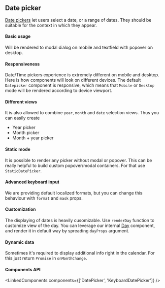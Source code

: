 

<PageMeta component="DatePicker" />

## Date picker

[Date pickers](https://material.io/components/pickers/) let users select a date, or a range of dates. They should be suitable for the context in which they appear.

<Ad />

#### Basic usage

Will be rendered to modal dialog on mobile and textfield with popover on desktop.

<Example testId="datepicker-example" source={BasicDatePicker} />

#### Responsiveness

Date/Time pickers experience is extremely different on mobile and desktop. Here is how components will look on different devices.
The default `Datepicker` component is responsive, which means that `Mobile` or `Desktop` mode will be rendered according to device viewport.

<Example source={DatePickers} />

#### Different views

It is also allowed to combine `year`, `month` and `date` selection views.
Thus you can easily create

- Year picker
- Month picker
- Month + year picker

<Example source={ViewsDatePicker} />

#### Static mode

It is possible to render any picker without modal or popover. This can be really helpful to build custom popover/modal containers.
For that use `StaticDatePicker`.

<Hidden smDown>
  <Example paddingBottom source={StaticDatePicker} />
</Hidden>

#### Advanced keyboard input

We are providing default localized formats, but you can change this behaviour with `format` and `mask` props.

<Example source={AdvancedKeyboard} />

#### Customization

The displaying of dates is heavily cusomizable. Use `renderDay` function to customize view of the day.
You can leverage our internal [Day](/api/Day) component, and render it in default way by spreading `dayProps` argument.

<Example source={CustomDay} />

#### Dynamic data

Sometimes it's required to display additional info right in the calendar.
For this just return `Promise` in `onMonthChange`.

<Example source={ServerRequest} />

#### Components API

<LinkedComponents components={['DatePicker', 'KeyboardDatePicker']} />
